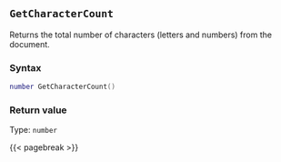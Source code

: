 ## `GetCharacterCount`

Returns the total number of characters (letters and numbers) from the document.

### Syntax {-}

``` .lua
number GetCharacterCount()
```


### Return value {-}

Type: `number`


{{< pagebreak >}}